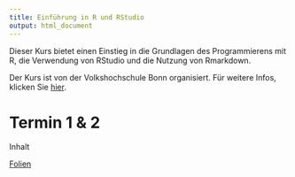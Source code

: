 ```yaml
---
title: Einführung in R und RStudio
output: html_document
---
```


Dieser Kurs bietet einen Einstieg in die Grundlagen des Programmierens mit R,
die Verwendung von RStudio und die Nutzung von Rmarkdown.

Der Kurs ist von der Volkshochschule Bonn organisiert. Für weitere Infos,
klicken Sie
[hier](https://www.vhs-bonn.de/programm/beruf-it-und-digitales.html?action%5B148%5D=course&courseId=484-C-E5725&rowIndex=2).

# Termin 1 & 2

Inhalt

[Folien](/documents/FolienRKurs-12.pdf)
